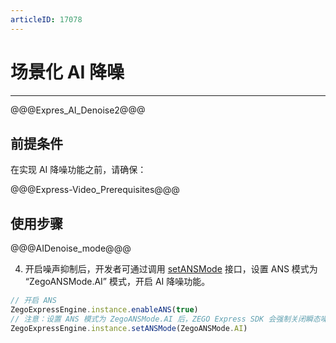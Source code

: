 ```yaml
---
articleID: 17078
---
```

# 场景化 AI 降噪

- - -

@@@Expres_AI_Denoise2@@@

## 前提条件

在实现 AI 降噪功能之前，请确保：

@@@Express-Video_Prerequisites@@@

## 使用步骤

@@@AIDenoise_mode@@@

4. 开启噪声抑制后，开发者可通过调用 [setANSMode](@setANSMode) 接口，设置 ANS 模式为 “ZegoANSMode.AI” 模式，开启 AI 降噪功能。



```ts
// 开启 ANS
ZegoExpressEngine.instance.enableANS(true)
// 注意：设置 ANS 模式为 ZegoANSMode.AI 后，ZEGO Express SDK 会强制关闭瞬态噪声抑制 [enableTransientANS]
ZegoExpressEngine.instance.setANSMode(ZegoANSMode.AI)
```
